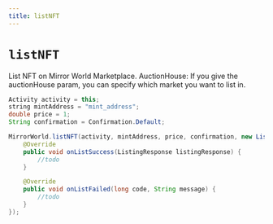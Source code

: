 ```yaml
---
title: listNFT
---
```


# `listNFT`
List NFT on Mirror World Marketplace. AuctionHouse: If you give the auctionHouse param, you can specify which market you want to list in.

```java
Activity activity = this;
string mintAddress = "mint_address";
double price = 1;
String confirmation = Confirmation.Default;

MirrorWorld.listNFT(activity, mintAddress, price, confirmation, new ListNFTListener() {
    @Override
    public void onListSuccess(ListingResponse listingResponse) {
        //todo
    }

    @Override
    public void onListFailed(long code, String message) {
        //todo
    }
});
```
